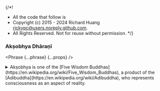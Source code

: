 {/*!
 * All the code that follow is
 * Copyright (c) 2015 - 2024 Richard Huang <rickypc@users.noreply.github.com>.
 * All Rights Reserved. Not for reuse without permission.
 */}


### Akṣobhya Dhāraṇī

<Phrase {...phrase} {...props} />

<details>
  <summary>
    Akṣobhya is one of the [Five Wisdom Buddhas](https://en.wikipedia.org/wiki/Five_Wisdom_Buddhas),
    a product of the [Adibuddha](https://en.wikipedia.org/wiki/Adibuddha),
    who represents consciousness as an aspect of reality.
  </summary>
  <div>
    <MultiLingual {...phrase} />
  </div>
</details>

